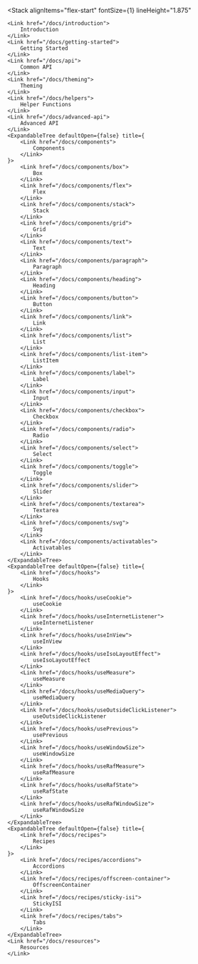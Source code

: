 <Stack
    alignItems="flex-start"
    fontSize={1}
    lineHeight="1.875"
>
    <Link href="/docs/introduction">
        Introduction
    </Link>
    <Link href="/docs/getting-started">
        Getting Started
    </Link>
    <Link href="/docs/api">
        Common API
    </Link>
    <Link href="/docs/theming">
        Theming
    </Link>
    <Link href="/docs/helpers">
        Helper Functions
    </Link>
    <Link href="/docs/advanced-api">
        Advanced API
    </Link>
    <ExpandableTree defaultOpen={false} title={
        <Link href="/docs/components">
            Components
        </Link>
    }>
        <Link href="/docs/components/box">
            Box
        </Link>
        <Link href="/docs/components/flex">
            Flex
        </Link>
        <Link href="/docs/components/stack">
            Stack
        </Link>
        <Link href="/docs/components/grid">
            Grid
        </Link>
        <Link href="/docs/components/text">
            Text
        </Link>
        <Link href="/docs/components/paragraph">
            Paragraph
        </Link>
        <Link href="/docs/components/heading">
            Heading
        </Link>
        <Link href="/docs/components/button">
            Button
        </Link>
        <Link href="/docs/components/link">
            Link
        </Link>
        <Link href="/docs/components/list">
            List
        </Link>
        <Link href="/docs/components/list-item">
            ListItem
        </Link>
        <Link href="/docs/components/label">
            Label
        </Link>
        <Link href="/docs/components/input">
            Input
        </Link>
        <Link href="/docs/components/checkbox">
            Checkbox
        </Link>
        <Link href="/docs/components/radio">
            Radio
        </Link>
        <Link href="/docs/components/select">
            Select
        </Link>
        <Link href="/docs/components/toggle">
            Toggle
        </Link>
        <Link href="/docs/components/slider">
            Slider
        </Link>
        <Link href="/docs/components/textarea">
            Textarea
        </Link>
        <Link href="/docs/components/svg">
            Svg
        </Link>
        <Link href="/docs/components/activatables">
            Activatables
        </Link>
    </ExpandableTree>
    <ExpandableTree defaultOpen={false} title={
        <Link href="/docs/hooks">
            Hooks
        </Link>
    }>
        <Link href="/docs/hooks/useCookie">
            useCookie
        </Link>
        <Link href="/docs/hooks/useInternetListener">
            useInternetListener
        </Link>
        <Link href="/docs/hooks/useInView">
            useInView
        </Link>
        <Link href="/docs/hooks/useIsoLayoutEffect">
            useIsoLayoutEffect
        </Link>
        <Link href="/docs/hooks/useMeasure">
            useMeasure
        </Link>
        <Link href="/docs/hooks/useMediaQuery">
            useMediaQuery
        </Link>
        <Link href="/docs/hooks/useOutsideClickListener">
            useOutsideClickListener
        </Link>
        <Link href="/docs/hooks/usePrevious">
            usePrevious
        </Link>
        <Link href="/docs/hooks/useWindowSize">
            useWindowSize
        </Link>
        <Link href="/docs/hooks/useRafMeasure">
            useRafMeasure
        </Link>
        <Link href="/docs/hooks/useRafState">
            useRafState
        </Link>
        <Link href="/docs/hooks/useRafWindowSize">
            useRafWindowSize
        </Link>
    </ExpandableTree>
    <ExpandableTree defaultOpen={false} title={
        <Link href="/docs/recipes">
            Recipes
        </Link>
    }>
        <Link href="/docs/recipes/accordions">
            Accordions
        </Link>
        <Link href="/docs/recipes/offscreen-container">
            OffscreenContainer
        </Link>
        <Link href="/docs/recipes/sticky-isi">
            StickyISI
        </Link>
        <Link href="/docs/recipes/tabs">
            Tabs
        </Link>
    </ExpandableTree>
    <Link href="/docs/resources">
        Resources
    </Link>
</Stack>